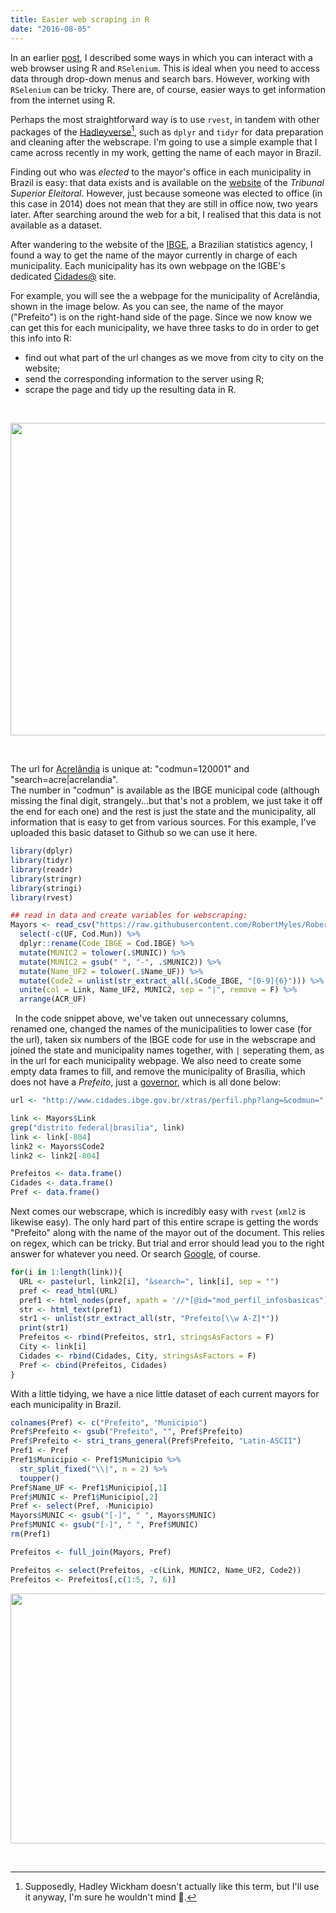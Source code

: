 ```yaml
---
title: Easier web scraping in R
date: "2016-08-05"
---
```


In an earlier [post](http://robertmyles.github.io//web-navigation-and-scraping-with-r.html), I described some ways in which you can interact with a web browser using R and `RSelenium`. This is ideal when you need to access data through drop-down menus and search bars. However, working with `RSelenium` can be tricky. There are, of course, easier ways to get information from the internet using R.

Perhaps the most straightforward way is to use `rvest`, in tandem with other packages of the [Hadleyverse](https://barryrowlingson.github.io/hadleyverse/#1)[^1], such as `dplyr` and `tidyr` for data preparation and cleaning after the webscrape. I'm going to use a simple example that I came across recently in my work, getting the name of each mayor in Brazil.

Finding out who was _elected_ to the mayor's office in each municipality in Brazil is easy: that data exists and is available on the [website](http://www.tse.jus.br/) of the _Tribunal Superior Eleitoral_. However, just because someone was elected to office (in this case in 2014) does not mean that they are still in office now, two years later. After searching around the web for a bit, I realised that this data is not available as a dataset.

After wandering to the website of the [IBGE](http://www.ibge.gov.br/home/), a Brazilian statistics agency, I found a way to get the name of the mayor currently in charge of each municipality. Each municipality has its own webpage on the IGBE's dedicated [Cidades@](http://www.cidades.ibge.gov.br/xtras/home.php) site.

For example, you will see the a webpage for the municipality of Acrelândia, shown in the image below. As you can see, the name of the mayor ("Prefeito") is on the right-hand side of the page. Since we now know we can get this for each municipality, we have three tasks to do in order to get this info into R:

- find out what part of the url changes as we move from city to city on the website;
- send the corresponding information to the server using R;
- scrape the page and tidy up the resulting data in R.

&nbsp;

<img src="http://i.imgur.com/MGqKffr.png" style="width:750px;height:500px;" />

&nbsp;

The url for [Acrelândia](http://www.cidades.ibge.gov.br/xtras/perfil.php?lang=&codmun=120001&search=acre|acrelandia) is unique at: "codmun=120001" and "search=acre|acrelandia".  
The number in "codmun" is available as the IBGE municipal code (although missing the final digit, strangely...but that's not a problem, we just take it off the end for each one) and the rest is just the state and the municipality, all information that is easy to get from various sources. For this example, I've uploaded this basic dataset to Github so we can use it here.

```r
library(dplyr)
library(tidyr)
library(readr)
library(stringr)
library(stringi)
library(rvest)

## read in data and create variables for webscraping:
Mayors <- read_csv("https://raw.githubusercontent.com/RobertMyles/RobertMyles.github.io/master/_data/IBGE_codes.csv") %>%
  select(-c(UF, Cod.Mun)) %>%
  dplyr::rename(Code_IBGE = Cod.IBGE) %>%
  mutate(MUNIC2 = tolower(.$MUNIC)) %>%
  mutate(MUNIC2 = gsub(" ", "-", .$MUNIC2)) %>%
  mutate(Name_UF2 = tolower(.$Name_UF)) %>%
  mutate(Code2 = unlist(str_extract_all(.$Code_IBGE, "[0-9]{6}"))) %>%
  unite(col = Link, Name_UF2, MUNIC2, sep = "|", remove = F) %>%
  arrange(ACR_UF)
```

&nbsp;
In the code snippet above, we've taken out unnecessary columns, renamed one, changed the names of the municipalities to lower case (for the url), taken six numbers of the IBGE code for use in the webscrape and joined the state and municipality names together, with `|` seperating them, as in the url for each municipality webpage. We also need to create some empty data frames to fill, and remove the municipality of Brasília, which does not have a _Prefeito_, just a [governor](http://www.cidades.ibge.gov.br/xtras/perfil.php?lang=&codmun=530010&search=distrito-federal|brasilia), which is all done below:

```r
url <- "http://www.cidades.ibge.gov.br/xtras/perfil.php?lang=&codmun="

link <- Mayors$Link
grep("distrito federal|brasilia", link)
link <- link[-804]
link2 <- Mayors$Code2
link2 <- link2[-804]

Prefeitos <- data.frame()
Cidades <- data.frame()
Pref <- data.frame()
```

Next comes our webscrape, which is incredibly easy with `rvest` (`xml2` is likewise easy). The only hard part of this entire scrape is getting the words "Prefeito" along with the name of the mayor out of the document. This relies on regex, which can be tricky. But trial and error should lead you to the right answer for whatever you need. Or search [Google](http://www.rexegg.com/regex-quickstart.html), of course.

```r
for(i in 1:length(link)){
  URL <- paste(url, link2[i], "&search=", link[i], sep = "")
  pref <- read_html(URL)
  pref1 <- html_nodes(pref, xpath = '//*[@id="mod_perfil_infosbasicas"]')
  str <- html_text(pref1)
  str1 <- unlist(str_extract_all(str, "Prefeito[\\w A-Z]*"))
  print(str1)
  Prefeitos <- rbind(Prefeitos, str1, stringsAsFactors = F)
  City <- link[i]
  Cidades <- rbind(Cidades, City, stringsAsFactors = F)
  Pref <- cbind(Prefeitos, Cidades)
}
```

With a little tidying, we have a nice little dataset of each current mayors for each municipality in Brazil.

```r
colnames(Pref) <- c("Prefeito", "Municipio")
Pref$Prefeito <- gsub("Prefeito", "", Pref$Prefeito)
Pref$Prefeito <- stri_trans_general(Pref$Prefeito, "Latin-ASCII")
Pref1 <- Pref
Pref1$Municipio <- Pref1$Municipio %>%
  str_split_fixed("\\|", n = 2) %>%
  toupper()
Pref$Name_UF <- Pref1$Municipio[,1]
Pref$MUNIC <- Pref1$Municipio[,2]
Pref <- select(Pref, -Municipio)
Mayors$MUNIC <- gsub("[-]", " ", Mayors$MUNIC)
Pref$MUNIC <- gsub("[-]", " ", Pref$MUNIC)
rm(Pref1)

Prefeitos <- full_join(Mayors, Pref)

Prefeitos <- select(Prefeitos, -c(Link, MUNIC2, Name_UF2, Code2))
Prefeitos <- Prefeitos[,c(1:5, 7, 6)]
```

<img src="http://i.imgur.com/TRMOSkV.png" style="width:650px;height:400px;" />

&nbsp;

[^1]: Supposedly, Hadley Wickham doesn't actually like this term, but I'll use it anyway, I'm sure he wouldn't mind 🙂.
